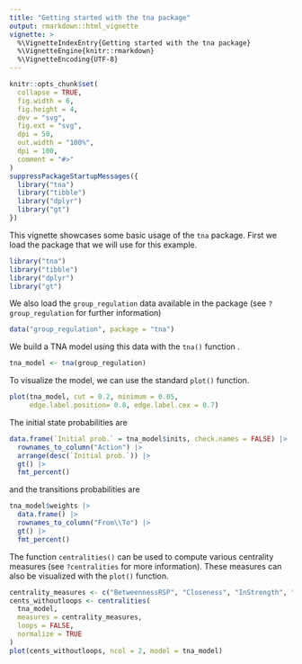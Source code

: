 ```yaml
---
title: "Getting started with the tna package"
output: rmarkdown::html_vignette
vignette: >
  %\VignetteIndexEntry{Getting started with the tna package}
  %\VignetteEngine{knitr::rmarkdown}
  %\VignetteEncoding{UTF-8}
---
```


```r
knitr::opts_chunk$set(
  collapse = TRUE,
  fig.width = 6,
  fig.height = 4,
  dev = "svg",
  fig.ext = "svg",
  dpi = 50,
  out.width = "100%",
  dpi = 100,
  comment = "#>"
)
suppressPackageStartupMessages({
  library("tna")
  library("tibble")
  library("dplyr")
  library("gt")
})
```

This vignette showcases some basic usage of the `tna` package. First we load the package that we will use for this example.

```r
library("tna")
library("tibble")
library("dplyr")
library("gt")
```

We also load the `group_regulation` data available in the package (see `?group_regulation` for further information)
```r
data("group_regulation", package = "tna")
```

We build a TNA model using this data with the `tna()` function .
```r
tna_model <- tna(group_regulation)
```

To visualize the model, we can use the standard `plot()` function.
```r
plot(tna_model, cut = 0.2, minimum = 0.05, 
     edge.label.position= 0.8, edge.label.cex = 0.7)
```

The initial state probabilities are
```r
data.frame(`Initial prob.` = tna_model$inits, check.names = FALSE) |>
  rownames_to_column("Action") |>
  arrange(desc(`Initial prob.`)) |>
  gt() |>
  fmt_percent()
```

and the transitions probabilities are
```r
tna_model$weights |>
  data.frame() |>
  rownames_to_column("From\\To") |>
  gt() |>
  fmt_percent()
```

The function `centralities()` can be used to compute various centrality measures (see `?centralities` for more information).
These measures can also be visualized with the `plot()` function.
```r
centrality_measures <- c("BetweennessRSP", "Closeness", "InStrength", "OutStrength")
cents_withoutloops <- centralities(
  tna_model,
  measures = centrality_measures,
  loops = FALSE,
  normalize = TRUE
)
plot(cents_withoutloops, ncol = 2, model = tna_model)
```
